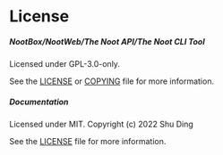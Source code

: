 # License

##### NootBox/NootWeb/The Noot API/The Noot CLI Tool

Licensed under GPL-3.0-only.

See the [LICENSE](https://github.com/noot-oss/noot/blob/main/LICENSE) or [COPYING](https://github.com/noot-oss/noot/blob/main/COPYING) file for more information.


##### Documentation

Licensed under MIT. Copyright (c) 2022 Shu Ding

See the [LICENSE](https://github.com/noot-oss/noot/blob/main/ts/apps/docs-web/LICENSE) file for more information.
